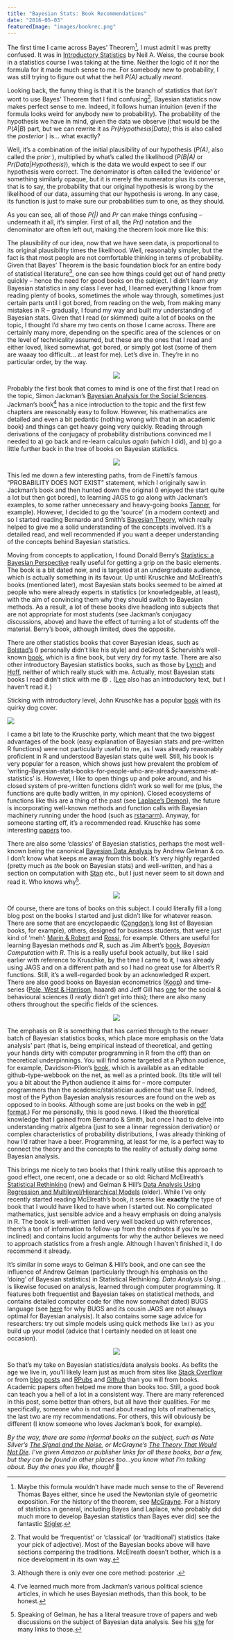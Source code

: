 ```yaml
---
title: "Bayesian Stats: Book Recommendations"
date: "2016-05-03"
featuredImage: "images/bookrec.png"
---
```



The first time I came across Bayes’ Theorem[^1], I must admit I was pretty confused. It was in [Introductory Statistics](https://www.amazon.com/Introductory-Statistics-9th-Neil-Weiss/dp/0321691229/ref=pd_cp_14_1?ie=UTF8&refRID=15HFJDGMBF49CXAD9W9S) by Neil A. Weiss, the course book in a statistics course I was taking at the time. Neither the logic of it nor the formula for it made much sense to me. For somebody new to probability, I was still trying to figure out what the hell _P(A)_ actually _meant_.

Looking back, the funny thing is that it is the branch of statistics that _isn’t_ wont to use Bayes’ Theorem that I find confusing[^2]. Bayesian statistics now makes perfect sense to me. Indeed, it follows human intuition (even if the formula looks weird for anybody new to probability). The probability of the hypothesis we have in mind, given the data we observe (that would be the $P(A|B)$ part, but we can rewrite it as _Pr(Hypothesis|Data)_; this is also called the _posterior_ ) is... what exactly?

Well, it’s a combination of the initial plausibility of our hypothesis (_P(A)_, also called the _prior_ ), multiplied by what’s called the likelihood (_P(B|A)_ or _Pr(Data|Hypothesis)_), which is the data we would expect to see if our hypothesis were correct. The denominator is often called the ‘evidence’ or something similarly opaque, but it is merely the numerator plus its converse, that is to say, the probability that our original hypothesis is wrong by the likelihood of our data, assuming that our hypothesis is wrong. In any case, its function is just to make sure our probabilities sum to one, as they should.

As you can see, all of those _P(|)_ and _Pr_ can make things confusing – underneath it all, it’s simpler. First of all, the _Pr()_ notation and the denominator are often left out, making the theorem look more like this:

<BlockMath math="\mathrm{posterior}\propto\mathrm{prior}\times\mathrm{likelihood}" />

The plausibility of our idea, now that we have seen data, is proportional to its original plausibility times the likelihood. Well, reasonably simpler, but the fact is that most people are not comfortable thinking in terms of probability. Given that Bayes’ Theorem is the basic foundation block for an entire body of statistical literature[^3], one can see how things could get out of hand pretty quickly – hence the need for good books on the subject. I didn’t learn _any_ Bayesian statistics in any class I ever had, I learned everything I know from reading plenty of books, sometimes the whole way through, sometimes just certain parts until I got bored, from reading on the web, from making many mistakes in R – gradually, I found my way and built my understanding of Bayesian stats. Given that I read (or skimmed) quite a lot of books on the topic, I thought I’d share my two cents on those I came across. There are certainly many more, depending on the specific area of the sciences or on the level of technicality assumed, but these are the ones that I read and either loved, liked somewhat, got bored, or simply got lost (some of them are waaay too difficult... at least for me). Let’s dive in. They’re in no particular order, by the way.

<p align="center">
  <img src="https://i.imgur.com/b0EkBG5.jpg?1" />
</p>

Probably the first book that comes to mind is one of the first that I read on the topic, Simon Jackman’s [Bayesian Analysis for the Social Sciences](https://onlinelibrary.wiley.com/book/10.1002/9780470686621). Jackman’s book[^4] has a nice introduction to the topic and the first few chapters are reasonably easy to follow. However, his mathematics are detailed and even a bit pedantic (nothing wrong with that in an academic book) and things can get heavy going very quickly. Reading through derivations of the conjugacy of probability distributions convinced me I needed to a) go back and re-learn calculus _again_ (which I did), and b) go a little further back in the tree of books on Bayesian statistics.

<p align="center">
  <img src="https://i.imgur.com/jpNFefC.png?1" />
</p>

This led me down a few interesting paths, from de Finetti’s famous “PROBABILITY DOES NOT EXIST” statement, which I originally saw in Jackman’s book and then hunted down the original (I enjoyed the start quite a lot but then got bored), to learning JAGS to go along with Jackman’s examples, to some rather unnecessary and heavy-going books [Tanner](https://link.springer.com/book/10.1007%2F978-1-4612-4024-2), for example). However, I decided to go the ‘source’ (in a modern context) and so I started reading Bernardo and Smith’s [Bayesian Theory](https://onlinelibrary.wiley.com/book/10.1002/9780470316870), which really helped to give me a solid understanding of the concepts involved. It’s a detailed read, and well recommended if you want a deeper understanding of the concepts behind Bayesian statistics.

Moving from concepts to application, I found Donald Berry’s [Statistics: a Bayesian Perspective](https://www.amazon.com/Statistics-Bayesian-Perspective-Donald-Berry/dp/0534234720) really useful for getting a grip on the basic elements. The book is a bit dated now, and is targeted at an undergraduate audience, which is actually something in its favour. Up until Kruschke and McElreath’s books (mentioned later), most Bayesian stats books seemed to be aimed at people who were already experts in statistics (or knowledgeable, at least), with the aim of convincing them why they should switch to Bayesian methods. As a result, a lot of these books dive headlong into subjects that are not appropriate for most students (see Jackman’s conjugacy discussions, above) and have the effect of turning a lot of students off the material. Berry’s book, although limited, does the opposite.

There are other statistics books that cover Bayesian ideas, such as [Bolstad’s](https://www.amazon.com/Introduction-Bayesian-Statistics-William-Bolstad/dp/0470141158) (I personally didn’t like his style) and deGroot & Schervish’s well-known [book](https://www.pearsonhighered.com/program/De-Groot-Probability-and-Statistics-4th-Edition/PGM146802.html), which is a fine book, but very dry for my taste. There are also other introductory Bayesian statistics books, such as those by [Lynch](https://www.springer.com/us/book/9780387712642) and [Hoff](http://www.springer.com/us/book/9780387922997), neither of which really stuck with me. Actually, most Bayesian stats books I read didn’t stick with me :smile: . ([Lee](https://www.amazon.com/Bayesian-Statistics-Introduction-Peter-Lee/dp/1118332571) also has an introductory text, but I haven’t read it.)

Sticking with introductory level, John Kruschke has a popular
[book](https://sites.google.com/site/doingbayesiandataanalysis/) with
its quirky dog cover.

![](images/kruschkeDogs.jpg)

I came a bit late to the Kruschke party, which meant that the two biggest advantages of the book (easy explanation of Bayesian stats and pre-written R functions) were not particularly useful to me, as I was already reasonably proficient in R and understood Bayesian stats quite well. Still, his book is very popular for a reason, which shows just how prevalent the problem of ‘writing-Bayesian-stats-books-for-people-who-are-already-awesome-at-statistics’ is. However, I like to open things up and poke around, and his closed system of pre-written functions didn’t work so well for me (plus, the functions are quite badly written, in my opinion). Closed ecosystems of functions like this are a thing of the past (see [Laplace’s Demon](https://cran.r-project.org/web/packages/LaplacesDemon/index.html)), the future is incorporating well-known methods and function calls with Bayesian machinery running under the hood (such as [rstanarm](https://cran.r-project.org/web/packages/rstanarm/vignettes/rstanarm.html)). Anyway, for someone starting off, it’s a recommended read. Kruschke has some interesting [papers](https://www.indiana.edu/~kruschke/BEST/BEST.pdf) too.

There are also some ‘classics’ of Bayesian statistics, perhaps the most well-known being the canonical [Bayesian Data Analysis](https://www.stat.columbia.edu/~gelman/book/) by Andrew Gelman & co. I don’t know what keeps me away from this book. It’s very highly regarded (pretty much as _the_ book on Bayesian stats) and well-written, and has a section on computation with [Stan](https://mc-stan.org/) etc., but I just never seem to sit down and read it. Who knows why[^5].

<p align="center">
  <img src="https://i.imgur.com/hfaZkl3.png?1" />
</p>

Of course, there are tons of books on this subject. I could literally fill a long blog post on the books I started and just didn’t like for whatever reason. There are some that are encyclopaedic ([Congdon’s](https://webspace.qmul.ac.uk/pcongdon/) long list of Bayesian books, for example), others, designed for business students, that were just kind of ‘meh’: [Marin & Robert](https://www.springer.com/us/book/9780387389837) and [Rossi](https://www.wiley.com/WileyCDA/WileyTitle/productCd-0470863676.html), for example. Others are useful for learning Bayesian methods _and_ R, such as Jim Albert’s [book](https://books.google.com.br/books/about/Bayesian_Computation_with_R.html?id=kVk_WHFfIrMC&redir_esc=y), _Bayesian Computation with R_. This is a really useful book actually, but like I said earlier with reference to Kruschke, by the time I came to it, I was already using JAGS and on a different path and so I had no great use for Albert’s R functions. Still, it’s a well-regarded book by an acknowledged R expert. There are also good books on Bayesian econometrics ([Koop](https://www.wiley.com/legacy/wileychi/koopbayesian/)) and time-series ([Pole, West & Harrison](https://books.google.com.br/books/about/Applied_Bayesian_Forecasting_and_Time_Se.html?id=LAcp-ZwnyxIC&redir_esc=y), haaard) and Jeff Gill has [one](https://www.crcpress.com/Bayesian-Methods-A-Social-and-Behavioral-Sciences-Approach-Third-Edition/Gill/9781439862483) for the social & behavioural sciences (I _really_ didn’t get into this); there are also many others throughout the specific fields of the sciences.

<p align="center">
  <img src="https://i.imgur.com/M7y9pgs.png?2" />
</p>

The emphasis on R is something that has carried through to the newer batch of Bayesian statistics books, which place more emphasis on the ‘data analysis’ part (that is, being empirical instead of theoretical, and getting your hands dirty with computer programming in R from the off) than on theoretical underpinnings. You will find some targeted at a Python audience, for example, Davidson-Pilon’s [book](https://camdavidsonpilon.github.io/Probabilistic-Programming-and-Bayesian-Methods-for-Hackers/), which is available as an editable github-type-webbook on the net, as well as a printed book. (Its title will tell you a bit about the Python audience it aims for – more computer programmers than the academic/statistician audience that use R. Indeed, most of the Python Bayesian analysis resources are found on the web as opposed to in books. Although some are just books on the web in [pdf format](https://www.greenteapress.com/thinkbayes/thinkbayes.pdf).) For me personally, this is good news. I liked the theoretical knowledge that I gained from Bernardo & Smith, but once I had to delve into understanding matrix algebra (just to see a linear regression derivation) or complex characteristics of probability distributions, I was already thinking of how I’d rather have a beer. Programming, at least for me, is a perfect way to connect the theory and the concepts to the reality of actually _doing_ some Bayesian analysis.

This brings me nicely to two books that I think really utilise this approach to good effect, one recent, one a decade or so old: Richard McElreath’s [Statistical Rethinking](https://xcelab.net/rm/statistical-rethinking/) (new) and Gelman & Hill’s [Data Analysis Using Regression and Multilevel/Hierarchical Models](https://www.stat.columbia.edu/~gelman/arm/) (older). While I’ve only recently started reading McElreath’s book, it seems like **exactly** the type of book that I would have liked to have when I started out. No complicated mathematics, just sensible advice and a heavy emphasis on doing analysis in R. The book is well-written (and very well backed up with references, there’s a ton of information to follow-up from the endnotes if you’re so inclined) and contains lucid arguments for why the author believes we need to approach statistics from a fresh angle. Although I haven’t finished it, I do recommend it already.

It’s similar in some ways to Gelman & Hill’s book, and one can see the influence of Andrew Gelman (particularly through his emphasis on the ‘doing’ of Bayesian statistics) in Statistical Rethinking. _Data Analysis Using…_ is likewise focused on analysis, learned through computer programming. It features both frequentist and Bayesian takes on statistical methods, and contains detailed computer code for (the now somewhat dated) BUGS language (see [here](https://robertmylesmcdonnell.com/stan-or-jags-for-bayesian-ideal-point-irt) for why BUGS and its cousin JAGS are not always optimal for Bayesian analysis). It also contains some sage advice for researchers: try out simple models using quick methods like `lm()` as you build up your model (advice that I certainly needed on at least one occasion).

<p align="center">
  <img src="https://i.imgur.com/oH57M4t.png?1" />
</p>

So that’s my take on Bayesian statistics/data analysis books. As befits the age we live in, you’ll likely learn just as much from sites like [Stack Overflow](https://stackoverflow.com/search?q=Bayesian+) or from [blog](https://darrenjw.wordpress.com/2012/11/20/getting-started-with-bayesian-variable-selection-using-jags-and-rjags/) [posts](https://twiecki.github.io/blog/2015/11/10/mcmc-sampling/) and [RPubs](https://rpubs.com/corey_sparks/30893) and [Github](https://github.com/robertmyles/bayesian-ideal-point-irt-models) than you will from books. Academic papers often helped me more than books too. Still, a good book can teach you a hell of a lot in a consistent way. There are many referenced in this post, some better than others, but all have their qualities. For me specifically, someone who is not mad about reading lots of mathematics, the last two are my recommendations. For others, this will obviously be different (I know someone who loves Jackman’s book, for example).

_By the way, there are some informal books on the subject, such as Nate Silver’s [The Signal and the Noise](https://www.penguinrandomhouse.com/books/305826/the-signal-and-the-noise-by-nate-silver/9780143125082/), or McGrayne’s [The Theory That Would Not Die](https://www.amazon.ca/Theory-That-Would-Not-Die/dp/0300169698/181-0429523-7916830?ie=UTF8&tag=vglnk-ca-c250-20). I’ve given Amazon or publisher links for all these books, bar a few, but they can be found in other places too…you know what I’m talking about. Buy the ones you like, though!_ 👮

[^1]: Maybe this formula wouldn’t have made much sense to the ol’ Reverend Thomas Bayes either, since he used the Newtonian style of geometric exposition. For the history of the theorem, see [McGrayne](https://www.amazon.ca/Theory-That-Would-Not-Die/dp/0300169698/181-0429523-7916830?ie=UTF8&tag=vglnk-ca-c250-20). For a history of statistics in general, including Bayes (and Laplace, who probably did much more to develop Bayesian statistics than Bayes ever did) see the fantastic [Stigler](https://www.hup.harvard.edu/catalog.php?isbn=9780674403413).
[^2]: That would be ‘frequentist’ or ‘classical’ (or ‘traditional’) statistics (take your pick of adjective). Most of the Bayesian books above will have sections comparing the traditions. McElreath doesn’t bother, which is a nice development in its own way.
[^3]: Although there is only ever one core method: posterior <InlineMath math="\propto \mathrm{prior}\times\mathrm{likehood}"/>.
[^4]: I’ve learned much more from Jackman’s various political science articles, in which he uses Bayesian methods, than this book, to be honest.
[^5]: Speaking of Gelman, he has a literal treasure trove of papers and web discussions on the subject of Bayesian data analysis. See his [site](https://andrewgelman.com/) for many links to those.
